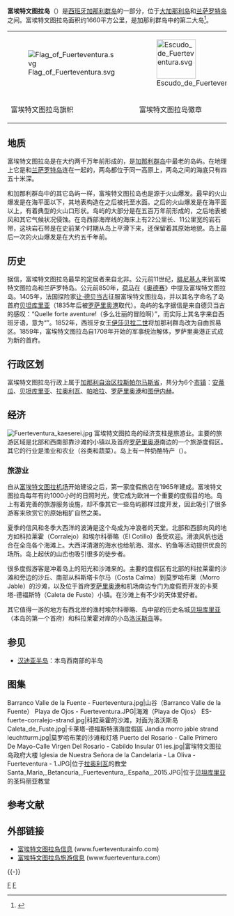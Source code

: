 {{Infobox islands
| name             = 富埃特文图拉岛
| native name      = {{lang|es|Fuerteventura}}
| native name link = 
| sobriquet        = 
| image name       = Fuerteventura NWW.png
| image caption    = 
| image size       = 270px
| image alt        =
| locator map      = Mapa Canarias Fuerteventura.svg
| locator map size = 270
| map caption      = 在[[加那利群岛|加那利群岛]]的位置（深色部分）
| location         = [[大西洋|大西洋]]
| coordinates      = {{coord|28|20|N|14|01|W}}
| archipelago      = [[加那利群岛|加那利群岛]]
| total islands    = 
| major islands    = 
| area             = 
| area_km2         = 1659.74
| area_sqmi        =
| rank             = 
| length           =
| length_km        =
| length_mi        =
| width            =
| width_km         =
| width_mi         =
| coastline        =
| coastline_km     =
| coastline_mi     =
| highest mount    = Pico de la Zarza<ref name="info">{{cite web | url = http://www.fuerteventurainfo.com/statistics.asp | language = en | title = Fuerteventura at a glance | publisher = fuerteventurainfo.com | date =  | accessdate = 2015-11-24 | archive-date = 2020-09-15 | archive-url = https://web.archive.org/web/20200915210546/http://www.fuerteventurainfo.com/statistics.asp | dead-url = no }}</ref>
| elevation        = 
| elevation_m      = 807
| elevation_ft     =
| Country heading  =
| country          = {{ESP}}
| country admin divisions title     = 自治区
| country admin divisions           = [[加那利群岛|加那利群岛]]
| country admin divisions title 1   = 省
| country admin divisions 1         = [[拉斯帕尔马斯省|拉斯帕尔马斯省]]
| country admin divisions title 2   = 
| country admin divisions 2         = 
| country capital                   = [[罗萨里奥港|罗萨里奥港]]
| country largest city              = [[罗萨里奥港|罗萨里奥港]]
| country largest city population   = 36790<ref name="population">{{cite web | url = http://www.gobiernodecanarias.org/istac/jaxi-istac/menu.do?uripub=urn:uuid:d4651b14-773e-48a1-a041-0c64e9f8cb5f | title = Estadística de la Evolución Histórica de la Población / Series anuales. Municipios por islas de Canarias. 1768-2014 | author =  | quote = 01 Población. Municipios por islas y años. | format =  | language = es | publisher = Gobierno de Canarias | date =  | accessdate = 2015-12-20 | archive-date = 2015-11-13 | archive-url = https://web.archive.org/web/20151113183441/http://www.gobiernodecanarias.org/istac/jaxi-istac/menu.do?uripub=urn:uuid:d4651b14-773e-48a1-a041-0c64e9f8cb5f | dead-url = yes }}</ref>
| country leader title              = 
| country leader name               = 
| demonym          =
| population       = 106930<ref name="population"/>
| population as of = 2014
| density_km2      =
| ethnic groups    = 
| languages        = 
| website          = {{URL|http://www.cabildofuer.es/}}
| additional info  =
}}

'''富埃特文图拉岛'''（{{lang-es|Fuerteventura}}）是[[西班牙|西班牙]][[加那利群岛|加那利群岛]]的一部分，位于[[大加那利岛|大加那利岛]]和[[兰萨罗特岛|兰萨罗特岛]]之间。富埃特文图拉岛面积约1660平方公里，是加那利群岛中的第二大岛<ref name="area">{{cite web | url = http://www.gobiernodecanarias.org/istac/jaxi-istac/menu.do?uripub=urn:uuid:fbc0bdc8-cacb-43b8-a5cb-a93f745dcff6 | title = ISTAC: Estadística del Territorio | author =  | quote = 01 Superficie por islas. | format =  | language = es | publisher = Gobierno de Canarias | date =  | accessdate = 2015-12-20 | archive-date = 2015-11-13 | archive-url = https://web.archive.org/web/20151113183210/http://www.gobiernodecanarias.org/istac/jaxi-istac/menu.do?uripub=urn:uuid:fbc0bdc8-cacb-43b8-a5cb-a93f745dcff6 | dead-url = no }}</ref>。

<center>
{| style="width:400px;text-align:center;margin-top:20px;margin-bottom:30px"
|-
|[[File:Flag_of_Fuerteventura.svg|border]]
|[[File:Escudo_de_Fuerteventura.svg|90px]]
|-
| 富埃特文图拉岛旗帜
| 富埃特文图拉岛徽章
|}
</center>

== 地质 ==
富埃特文图拉岛是在大约两千万年前形成的，是[[加那利群岛|加那利群岛]]中最老的岛屿。在地理上它是和[[兰萨罗特岛|兰萨罗特岛]]连在一起的，两岛都位于同一高原上，两岛之间的海底只有四五十米深。

和加那利群岛中的其它岛屿一样，富埃特文图拉岛也是源于火山爆发。最早的火山爆发是在海平面以下，其地表构造在之后被托至水面。之后的火山爆发是在海平面以上，有着典型的火山口形状。岛屿的大部分是在五百万年前形成的，之后地表被风和其它气候状况侵蚀。在岛西部海岸线的海床上有22公里长、11公里宽的岩石带，这块岩石带是在史前某个时期从岛上平滑下来，还保留着其原始地貌。岛上最后一次的火山爆发是在大约五千年前。

== 历史 ==
据信，富埃特文图拉岛最早的定居者来自北非。公元前11世纪，[[腓尼基人|腓尼基人]]来到富埃特文图拉岛和兰萨罗特岛。公元前850年，[[荷马|荷马]]在《[[奥德赛|奥德赛]]》中提及富埃特文图拉岛。1405年，法国探险家[[让·德贝当古|让·德贝当古]]征服富埃特文图拉岛，并以其名字命名了岛首府[[贝坦库里亚|贝坦库里亚]]（1835年后被[[罗萨里奥港|罗萨里奥港]]取代）。岛屿的名字据信是来自德贝当古的感叹：“Quelle forte aventure!（多么壮丽的冒险啊）”，而实际上其名字来自西班牙语，意为“{{Fact|强大的财富|time=2018-09-05T20:16:39+00:00}}”。1852年，西班牙女王[[伊莎贝拉二世_(西班牙)|伊莎贝拉二世]]将加那利群岛改为自由贸易区。1859年，富埃特文图拉岛自1708年开始的军事统治解体，罗萨里奥港正式成为新的首府。

== 行政区划 ==
{{See also|拉斯帕尔马斯省市镇列表}}
富埃特文图拉岛行政上属于[[加那利群岛|加那利自治区]][[拉斯帕尔马斯省|拉斯帕尔马斯省]]，共分为6个[[市镇_(西班牙)|市镇]]：[[安蒂瓜|安蒂瓜]]、[[贝坦库里亚|贝坦库里亚]]、[[拉奥利瓦|拉奥利瓦]]、[[帕哈拉|帕哈拉]]、[[罗萨里奥港|罗萨里奥港]]和[[图伊内赫|图伊内赫]]。

== 经济 ==
[[File:Fuerteventura_kaeserei.jpg|thumb]]
富埃特文图拉岛的经济支柱是旅游业。主要的旅游区域是北部和西南部靠沙滩的小镇以及首府[[罗萨里奥港|罗萨里奥港]]南边的一个旅游度假区。其它的行业是渔业和农业（谷类和蔬菜）。岛上有一种奶酪特产（{{lang|es|majorero}}）。

=== 旅游业 ===
自从[[富埃特文图拉机场|富埃特文图拉机场]]开始建设之后，第一家度假旅店在1965年建成。富埃特文图拉岛每年有约1000小时的日照时光，使它成为欧洲一个重要的度假目的地。岛上有着完善的旅游服务设施，却不像其它一些岛屿那样过度开发，因此吸引了很多游客来欣赏它的原始粗犷自然之美。

夏季的信风和冬季大西洋的波涛是这个岛成为冲浪者的天堂。北部和西部向风的地方如科拉莱霍（Corralejo）和埃尔科蒂略（El Cotillo）备受欢迎。滑浪风帆也适合在全岛各个海滩上。大西洋清澈的海水也给航海、潜水、钓鱼等活动提供优良的场所。岛上起伏的山峦也吸引很多的徒步者。

很多度假游客是冲着岛上的阳光和沙滩来的。主要的度假区有北部的科拉莱霍的沙滩和旁边的沙丘、南部从科斯塔卡尔马（Costa Calma）到莫罗哈布莱（Morro Jable）的沙滩，以及位于首府[[罗萨里奥港|罗萨里奥港]]和机场南边专门为度假而开发的卡莱塔-德福斯特（Caleta de Fuste）小镇。在沙滩上有不少的天体爱好者。

其它值得一游的地方有西北岸的渔村埃尔科蒂略、岛中部的历史名城[[贝坦库里亚|贝坦库里亚]]（本岛的第一个首府）和科拉莱霍对岸的小岛[[洛沃斯岛|洛沃斯岛]]等。

== 参见 ==
{{Portal box|西班牙}}
* [[汉迪亚半岛|汉迪亚半岛]]：本岛西南部的半岛

== 图集 ==
<gallery widths=190px heights=140px>
Barranco Valle de la Fuente - Fuerteventura.jpg|山谷（Barranco Valle de la Fuente）
Playa de Ojos - Fuerteventura.JPG|海滩（Playa de Ojos）
ES-fuerte-corralejo-strand.jpg|科拉莱霍的沙滩，对面为洛沃斯岛
Caleta_de_Fuste.jpg|卡莱塔-德福斯特濱海度假區
Jandia morro jable strand leuchtturm.jpg|莫罗哈布莱的沙滩和灯塔
Puerto del Rosario - Calle Primero De Mayo-Calle Virgen Del Rosario - Cabildo Insular 01 ies.jpg|富埃特文图拉岛政府大楼
Iglesia de Nuestra Señora de la Candelaria - La Oliva - Fuerteventura - 1.JPG|位于[[拉奥利瓦|拉奥利瓦]]的教堂
Santa_Maria,_Betancuria,_Fuerteventura,_España,_2015.JPG|位于[[贝坦库里亚|贝坦库里亚]]的圣玛丽亚教堂
</gallery>

== 参考文献 ==
{{Reflist|30em}}

== 外部链接 ==
{{Commons category|Fuerteventura}}
* [http://www.fuerteventurainfo.com/ 富埃特文图拉岛信息] {{Wayback|url=http://www.fuerteventurainfo.com/ |date=20200915195634 }} {{en}} (www.fuerteventurainfo.com)
* [http://www.fuerteventura.com/ 富埃特文图拉岛旅游信息] {{Wayback|url=http://www.fuerteventura.com/ |date=20210116054146 }} {{en}} (www.fuerteventura.com)

{{-}}
{{加那利群岛岛屿列表}}

[[Category:加那利群岛|F]]
[[Category:裂缝喷发口|F]]